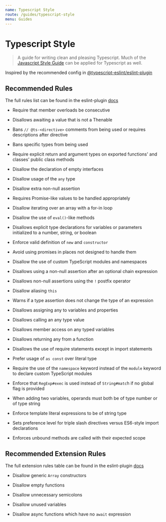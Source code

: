 ```yaml
---
name: Typescript Style
route: /guides/typescript-style
menu: Guides
---
```


# Typescript Style

> A guide for writing clean and pleasing Typescript. Much of the [Javascript Style Guide](/guides/javascript-style) can be applied for Typescript as well.

Inspired by the recommended config in [@typescript-eslint/eslint-plugin](https://github.com/typescript-eslint/typescript-eslint/tree/master/packages/eslint-plugin)

## Recommended Rules

The full rules list can be found in the eslint-plugin [docs](https://github.com/typescript-eslint/typescript-eslint/tree/master/packages/eslint-plugin#supported-rules)

- Require that member overloads be consecutive

- Disallows awaiting a value that is not a Thenable

- Bans `// @ts-<directive>` comments from being used or requires descriptions after directive

- Bans specific types from being used

- Require explicit return and argument types on exported functions' and classes' public class methods

- Disallow the declaration of empty interfaces

- Disallow usage of the `any` type

- Disallow extra non-null assertion

- Requires Promise-like values to be handled appropriately

- Disallow iterating over an array with a for-in loop

- Disallow the use of `eval()`-like methods

- Disallows explicit type declarations for variables or parameters initialized to a number, string, or boolean

- Enforce valid definition of `new` and `constructor`

- Avoid using promises in places not designed to handle them

- Disallow the use of custom TypeScript modules and namespaces

- Disallows using a non-null assertion after an optional chain expression

- Disallows non-null assertions using the `!` postfix operator

- Disallow aliasing `this`

- Warns if a type assertion does not change the type of an expression

- Disallows assigning any to variables and properties

- Disallows calling an any type value

- Disallows member access on any typed variables

- Disallows returning any from a function

- Disallows the use of require statements except in import statements

- Prefer usage of `as const` over literal type

- Require the use of the `namespace` keyword instead of the `module` keyword to declare custom TypeScript modules

- Enforce that `RegExp#exec` is used instead of `String#matc`h if no global flag is provided

- When adding two variables, operands must both be of type number or of type string

- Enforce template literal expressions to be of string type

- Sets preference level for triple slash directives versus ES6-style import declarations

- Enforces unbound methods are called with their expected scope

## Recommended Extension Rules

The full extension rules table can be found in the eslint-plugin [docs](https://github.com/typescript-eslint/typescript-eslint/blob/master/packages/eslint-plugin/README.md#extension-rules)

- Disallow generic `Array` constructors

- Disallow empty functions

- Disallow unnecessary semicolons

- Disallow unused variables

- Disallow async functions which have no `await` expression
